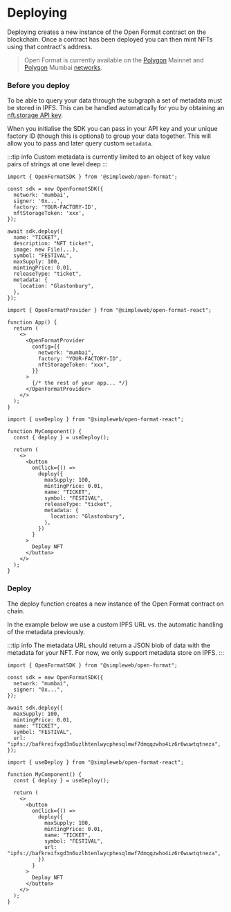 
# Deploying

Deploying creates a new instance of the Open Format contract on the blockchain. Once a contract has been deployed you can then mint NFTs using that contract's address.

> Open Format is currently available on the [Polygon](/glossary#polygon) Mainnet and [Polygon](/glossary#polygon) Mumbai [networks](/glossary#networks).

### Before you deploy

To be able to query your data through the subgraph a set of metadata must be stored in IPFS. This can be handled automatically for you by obtaining an [nft.storage API key](https://nft.storage/docs/quickstart/#get-an-api-token).

When you initialise the SDK you can pass in your API key and your unique factory ID (though this is optional) to group your data together. This will allow you to pass and later query custom `metadata`.

:::tip info
Custom metadata is currently limited to an object of key value pairs of strings at one level deep
:::

<Tabs groupId="sdk">
<TabItem value="js" label="JavaScript">

```tsx
import { OpenFormatSDK } from '@simpleweb/open-format';

const sdk = new OpenFormatSDK({
  network: 'mumbai',
  signer: '0x...',
  factory: 'YOUR-FACTORY-ID',
  nftStorageToken: 'xxx',
});

await sdk.deploy({
  name: "TICKET",
  description: "NFT ticket",
  image: new File(...),
  symbol: "FESTIVAL",
  maxSupply: 100,
  mintingPrice: 0.01,
  releaseType: "ticket",
  metadata: {
    location: "Glastonbury",
  },
});
```

</TabItem>
<TabItem value="react" label="React">

```tsx
import { OpenFormatProvider } from "@simpleweb/open-format-react";

function App() {
  return (
    <>
      <OpenFormatProvider
        config={{
          network: "mumbai",
          factory: "YOUR-FACTORY-ID",
          nftStorageToken: "xxx",
        }}
      >
        {/* the rest of your app... */}
      </OpenFormatProvider>
    </>
  );
}
```

```tsx
import { useDeploy } from "@simpleweb/open-format-react";

function MyComponent() {
  const { deploy } = useDeploy();

  return (
    <>
      <button
        onClick={() =>
          deploy({
            maxSupply: 100,
            mintingPrice: 0.01,
            name: "TICKET",
            symbol: "FESTIVAL",
            releaseType: "ticket",
            metadata: {
              location: "Glastonbury",
            },
          })
        }
      >
        Deploy NFT
      </button>
    </>
  );
}
```

</TabItem>
</Tabs>

### Deploy

The deploy function creates a new instance of the Open Format contract on chain.

In the example below we use a custom IPFS URL vs. the automatic handling of the metadata previously.

:::tip info
The metadata URL should return a JSON blob of data with the metadata for your NFT. For now, we only support metadata store on IPFS.
:::

<Tabs groupId="sdk">
<TabItem value="js" label="JavaScript">

```tsx
import { OpenFormatSDK } from "@simpleweb/open-format";

const sdk = new OpenFormatSDK({
  network: "mumbai",
  signer: "0x...",
});

await sdk.deploy({
  maxSupply: 100,
  mintingPrice: 0.01,
  name: "TICKET",
  symbol: "FESTIVAL",
  url: "ipfs://bafkreifxgd3n6uzlhtenlwycphesqlmwf7dmqqzwho4iz6r6wuwtqtneza",
});
```

</TabItem>
<TabItem value="react" label="React">

```tsx
import { useDeploy } from "@simpleweb/open-format-react";

function MyComponent() {
  const { deploy } = useDeploy();

  return (
    <>
      <button
        onClick={() =>
          deploy({
            maxSupply: 100,
            mintingPrice: 0.01,
            name: "TICKET",
            symbol: "FESTIVAL",
            url: "ipfs://bafkreifxgd3n6uzlhtenlwycphesqlmwf7dmqqzwho4iz6r6wuwtqtneza",
          })
        }
      >
        Deploy NFT
      </button>
    </>
  );
}
```

</TabItem>
</Tabs>
